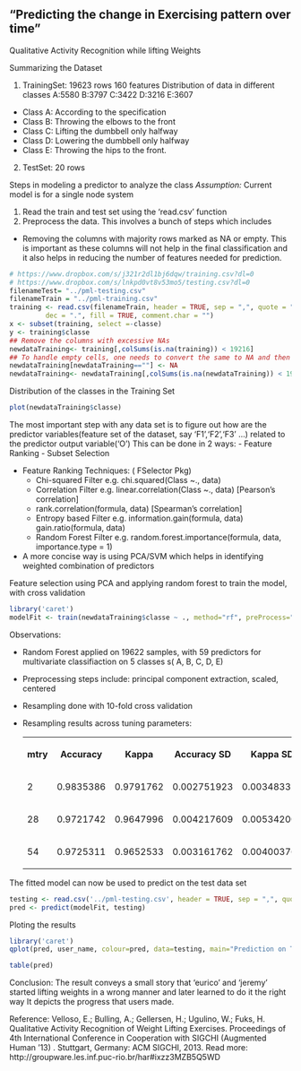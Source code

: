 "Predicting the change in Exercising pattern over time"
-----------------------------------------------------
Qualitative Activity Recognition while lifting Weights

Summarizing the Dataset 

1. TrainingSet:
  19623 rows
  160 features
  Distribution of data in different classes
  A:5580 B:3797 C:3422 D:3216 E:3607
  + Class A: According to the specification
  + Class B: Throwing the elbows to the front 
  + Class C: Lifting the dumbbell only halfway
  + Class D: Lowering the dumbbell only halfway 
  + Class E: Throwing the hips to the front.
2. TestSet:
20 rows

Steps in modeling a predictor to analyze the class
*Assumption:* Current model is for a single node system

1. Read the train and test set using the 'read.csv' function
2. Preprocess the data. This involves a bunch of steps which includes
  - Removing the columns with majority rows marked as NA or empty.
  This is important as these columns will not help in the final classification and it
  also helps in reducing the number of features needed for prediction.

```r
# https://www.dropbox.com/s/j321r2dl1bj6dqw/training.csv?dl=0
# https://www.dropbox.com/s/lnkpd0vt8v53mo5/testing.csv?dl=0
filenameTest= "../pml-testing.csv"
filenameTrain = "../pml-training.csv"
training <- read.csv(filenameTrain, header = TRUE, sep = ",", quote = "\"",
         dec = ".", fill = TRUE, comment.char = "")
x <- subset(training, select =-classe)
y <- training$classe
## Remove the columns with excessive NAs
newdataTraining<- training[,colSums(is.na(training)) < 19216]
## To handle empty cells, one needs to convert the same to NA and then use the above technique again
newdataTraining[newdataTraining==""] <- NA
newdataTraining<- newdataTraining[,colSums(is.na(newdataTraining)) < 19216]
```
Distribution of the classes in the Training Set
```r
plot(newdataTraining$classe)
```

The most important step with any data set is to figure out how are the predictor variables(feature set of the dataset, say 'F1','F2','F3' ...) related to the predictor output variable('O')  This can be done in 2 ways:
 - Feature Ranking
 - Subset Selection
 
 - Feature Ranking Techniques: ( FSelector Pkg)
  <ul><li>Chi-squared Filter  e.g. chi.squared(Class ~., data)</li>
  <li>Correlation Filter  e.g. linear.correlation(Class ~., data) [Pearson's correlation]</li>
  <li>rank.correlation(formula, data) [Spearman's correlation]</li>
  <li>Entropy based Filter e.g. information.gain(formula, data)  gain.ratio(formula, data)
  <li>Random Forest Filter  e.g. random.forest.importance(formula, data, importance.type = 1)</li></ul>
  <li>
  A more concise way is using PCA/SVM which helps in identifying weighted combination of predictors<br>

Feature selection using PCA and applying random forest to train the model, with cross validation
```r
library('caret')
modelFit <- train(newdataTraining$classe ~ ., method="rf", preProcess="pca", trControl = trainControl(method = "cv"), data=newdataTraining)
```

Observations:

  - Random Forest applied on 19622 samples, with 59 predictors for multivariate
    classifiaction on 5 classes s( A, B, C, D, E)
    
  - Preprocessing steps include: principal component extraction, scaled, centered
  
  - Resampling done with 10-fold cross validation
  
  - Resampling results across tuning parameters:
  <table>
  <TR><th>mtry</th><th>Accuracy</th><th>Kappa</th><th>Accuracy SD</th><th>Kappa SD</th>
  <TR><td>2</td><td>0.9835386</td><td>0.9791762</td><td>0.002751923</td><td>0.003483329 
  </td></TR>
  <TR><td>28</td><td>0.9721742</td><td>0.9647996</td><td>0.004217609</td><td>0.00534200
  </td></TR>
  <TR><td>54</td><td>0.9725311</td><td>0.9652533</td><td>0.003161762</td><td>0.004003768 
  </td></TR>
  </table></p>
  
The fitted model can now be used to predict on the test data set
```r
testing <- read.csv('../pml-testing.csv', header = TRUE, sep = ",", quote = "\"",dec = ".", fill = TRUE, comment.char = "")
pred <- predict(modelFit, testing)
```
Ploting the results
```r
library('caret')
qplot(pred, user_name, colour=pred, data=testing, main="Prediction on TestData", xlab="Methods of Wt. Lifting", ylab="Users")
```
```r
table(pred)
```

Conclusion:
The result conveys a small story that 'eurico' and 'jeremy' started lifting weights in a wrong manner and later learned to do it the right way
It depicts the progress that users made.

Reference:
Velloso, E.; Bulling, A.; Gellersen, H.; Ugulino, W.; Fuks, H. Qualitative Activity Recognition of Weight Lifting Exercises. Proceedings of 4th International Conference in Cooperation with SIGCHI (Augmented Human '13) . Stuttgart, Germany: ACM SIGCHI, 2013.
Read more: http://groupware.les.inf.puc-rio.br/har#ixzz3MZB5Q5WD
